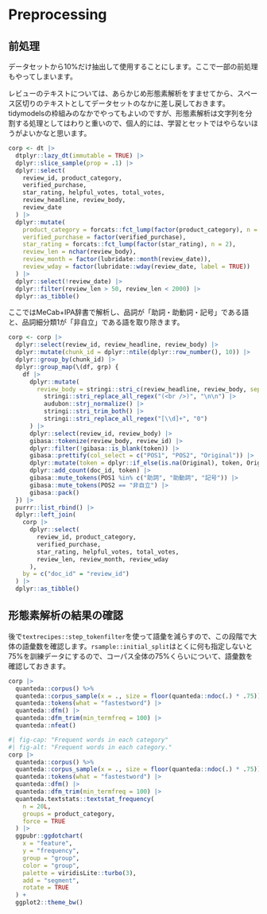 # Preprocessing {#preprocess}

## 前処理

データセットから10%だけ抽出して使用することにします。ここで一部の前処理もやってしまいます。

レビューのテキストについては、あらかじめ形態素解析をすませてから、スペース区切りのテキストとしてデータセットのなかに差し戻しておきます。tidymodelsの枠組みのなかでやってもよいのですが、形態素解析は文字列を分割する処理としてはわりと重いので、個人的には、学習とセットではやらないほうがよいかなと思います。

```r
corp <- dt |>
  dtplyr::lazy_dt(immutable = TRUE) |>
  dplyr::slice_sample(prop = .1) |>
  dplyr::select(
    review_id, product_category,
    verified_purchase,
    star_rating, helpful_votes, total_votes,
    review_headline, review_body,
    review_date
  ) |>
  dplyr::mutate(
    product_category = forcats::fct_lump(factor(product_category), n = 2),
    verified_purchase = factor(verified_purchase),
    star_rating = forcats::fct_lump(factor(star_rating), n = 2),
    review_len = nchar(review_body),
    review_month = factor(lubridate::month(review_date)),
    review_wday = factor(lubridate::wday(review_date, label = TRUE))
  ) |>
  dplyr::select(!review_date) |>
  dplyr::filter(review_len > 50, review_len < 2000) |>
  dplyr::as_tibble()
```

ここではMeCab+IPA辞書で解析し、品詞が「助詞・助動詞・記号」である語と、品詞細分類1が「非自立」である語を取り除きます。

```r
corp <- corp |>
  dplyr::select(review_id, review_headline, review_body) |>
  dplyr::mutate(chunk_id = dplyr::ntile(dplyr::row_number(), 10)) |>
  dplyr::group_by(chunk_id) |>
  dplyr::group_map(\(df, grp) {
    df |>
      dplyr::mutate(
        review_body = stringi::stri_c(review_headline, review_body, sep = "\n\n") |>
          stringi::stri_replace_all_regex("(<br />)", "\n\n") |>
          audubon::strj_normalize() |>
          stringi::stri_trim_both() |>
          stringi::stri_replace_all_regex("[\\d]+", "0")
      ) |>
      dplyr::select(review_id, review_body) |>
      gibasa::tokenize(review_body, review_id) |>
      dplyr::filter(!gibasa::is_blank(token)) |>
      gibasa::prettify(col_select = c("POS1", "POS2", "Original")) |>
      dplyr::mutate(token = dplyr::if_else(is.na(Original), token, Original)) |>
      dplyr::add_count(doc_id, token) |>
      gibasa::mute_tokens(POS1 %in% c("助詞", "助動詞", "記号")) |>
      gibasa::mute_tokens(POS2 == "非自立") |>
      gibasa::pack()
  }) |>
  purrr::list_rbind() |>
  dplyr::left_join(
    corp |> 
      dplyr::select(
        review_id, product_category,
        verified_purchase,
        star_rating, helpful_votes, total_votes,
        review_len, review_month, review_wday
      ),
    by = c("doc_id" = "review_id")
  ) |>
  dplyr::as_tibble()
```

## 形態素解析の結果の確認

後で`textrecipes::step_tokenfilter`を使って語彙を減らすので、この段階で大体の語彙数を確認します。`rsample::initial_split`はとくに何も指定しないと75%を訓練データにするので、コーパス全体の75%くらいについて、語彙数を確認しておきます。

```r
corp |>
  quanteda::corpus() %>%
  quanteda::corpus_sample(x = ., size = floor(quanteda::ndoc(.) * .75)) |>
  quanteda::tokens(what = "fastestword") |>
  quanteda::dfm() |>
  quanteda::dfm_trim(min_termfreq = 100) |>
  quanteda::nfeat()
```

```r
#| fig-cap: "Frequent words in each category"
#| fig-alt: "Frequent words in each category."
corp |>
  quanteda::corpus() %>%
  quanteda::corpus_sample(x = ., size = floor(quanteda::ndoc(.) * .75)) |>
  quanteda::tokens(what = "fastestword") |>
  quanteda::dfm() |>
  quanteda::dfm_trim(min_termfreq = 100) |>
  quanteda.textstats::textstat_frequency(
    n = 20L,
    groups = product_category,
    force = TRUE
  ) |>
  ggpubr::ggdotchart(
    x = "feature",
    y = "frequency",
    group = "group",
    color = "group",
    palette = viridisLite::turbo(3),
    add = "segment",
    rotate = TRUE
  ) +
  ggplot2::theme_bw()
```
